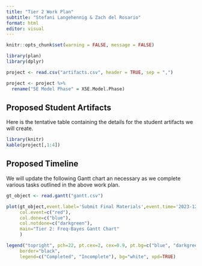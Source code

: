 ```yaml
---
title: "Tier 2 Work Plan"
subtitle: "Stefani Langehennig & Zach del Rosario"
format: html
editor: visual
---
```


```r
knitr::opts_chunk$set(warning = FALSE, message = FALSE)

library(plan)
library(dplyr)

project <- read.csv("artifacts.csv", header = TRUE, sep = ",")

project <- project %>%
  rename("5E Model Phase" = X5E.Model.Phase)

```
## Proposed Student Artifacts

Here is the tentative table containing the details for the student artifacts we will create.

```r
library(knitr)
kable(project[,1:4])

```

## Proposed Timeline

We will update the following Gantt chart an necessary as we complete various tasks outlined in the above work plan. 

```r

gt_object <- read.gantt("gantt.csv") 

plot(gt_object,event.label='Submit Final Materials',event.time='2023-12-01',
     col.event=c("red"),
     col.done=c("blue"),
     col.notdone=c("darkgreen"),
     main="Tier 2: Freq-Bayes Gantt Chart"
     )

legend("topright", pch=22, pt.cex=2, cex=0.9, pt.bg=c("blue", "darkgreen"),
     border="black",
     legend=c("Completed", "Incomplete"), bg="white", xpd=TRUE)
```

